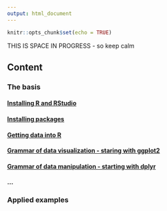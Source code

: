 ```yaml
---
output: html_document
---
```


```r
knitr::opts_chunk$set(echo = TRUE)
```

THIS IS SPACE IN PROGRESS - so keep calm

## Content

### The basis

#### [Installing R and RStudio](installingr.html)

#### [Installing packages](installingp.html)

#### [Getting data into R](importing.html)

#### [Grammar of data visualization - staring with ggplot2](ggplot2.html)

#### [Grammar of data manipulation - starting with dplyr](dplyr.html)

#### ...

### Applied examples

